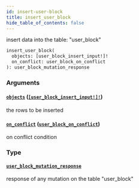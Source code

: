```yaml
---
id: insert-user-block
title: insert_user_block
hide_table_of_contents: false
---
```


insert data into the table: "user_block"

```graphql
insert_user_block(
  objects: [user_block_insert_input!]!
  on_conflict: user_block_on_conflict
): user_block_mutation_response
```

### Arguments

#### [`objects`](#) ([`[user_block_insert_input!]!`](../inputs/user-block-insert-input))

the rows to be inserted

#### [`on_conflict`](#) ([`user_block_on_conflict`](../inputs/user-block-on-conflict))

on conflict condition

### Type

#### [`user_block_mutation_response`](../objects/user-block-mutation-response)

response of any mutation on the table "user_block"
